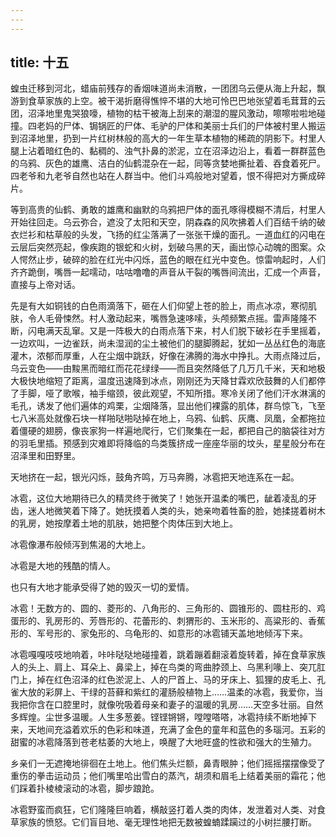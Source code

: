 ```yaml
---
---
---
```

title: 十五
---




蝗虫迁移到河北，蜡庙前残存的香烟味道尚未消散，一团团乌云便从海上升起，飘游到食草家族的上空。被干渴折磨得憔悴不堪的大地可怜巴巴地张望着毛茸茸的云团，沼泽地里鬼哭狼嚎，植物的枯干被海上刮来的潮湿的腥风激动，嚓嚓啦啦地碰撞。四老妈的尸体、锔锅匠的尸体、毛驴的尸体和美丽士兵们的尸体被村里人搬运到沼泽地里，扔到一片红树林般的高大的一年生草本植物的稀疏的阴影下。村里人腿上沾着暗红色的、黏稠的、浊气扑鼻的淤泥，立在沼泽边沿上，看着一群群蓝色的乌鸦、灰色的雄鹰、洁白的仙鹤混杂在一起，同等贪婪地撕扯着、吞食着死尸。四老爷和九老爷自然也站在人群当中。他们斗鸡般地对望着，恨不得把对方撕成碎片。

等到高贵的仙鹤、勇敢的雄鹰和幽默的乌鸦把尸体的面孔啄得模糊不清后，村里人开始往回走。乌云弥合，遮没了太阳和天空，阴森森的风吹拂着人们百结千纳的破衣烂衫和枯草般的头发，飞扬的红尘落满了一张张干燥的面孔。一道血红的闪电在云层后突然亮起，像疾跑的银蛇和火树，划破乌黑的天，画出惊心动魄的图案。众人愕然止步，破碎的脸在红光中闪烁，蓝色的眼在红光中变色。惊雷响起时，人们齐齐跪倒，嘴唇一起嚅动，咕咕噜噜的声音从干裂的嘴唇间流出，汇成一个声音，直接与上帝对话。

先是有大如铜钱的白色雨滴落下，砸在人们仰望上苍的脸上，雨点冰凉，寒彻肌肤，令人毛骨悚然。村人激动起来，嘴唇急速哆嗦，头颅频繁点摇。雷声隆隆不断，闪电满天乱窜。又是一阵极大的白雨点落下来，村人们脱下破衫在手里摇着，一边欢叫，一边雀跃，尚未湿润的尘土被他们的腿脚腾起，犹如一丛丛红色的海底灌木，浓郁而厚重，人在尘烟中跳跃，好像在沸腾的海水中挣扎。大雨点降过后，乌云变色——由黢黑而暗红而花花绿绿——而且突然降低了几万几千米，天和地极大极快地缩短了距离，温度迅速降到冰点，刚刚还为天降甘霖欢欣鼓舞的人们都停了手脚，哑了歌喉，袖手缩颈，彼此观望，不知所措。寒冷关闭了他们汗水淋漓的毛孔，诱发了他们遍体的鸡栗，尘烟降落，显出他们裸露的肌体，群鸟惊飞，飞至七八米高处就像石块一样啪哒啪哒掉在地上，乌鸦、仙鹤、灰鹰、凤凰，全都拖拉着僵硬的翅膀，像丧家狗一样遍地爬行，它们聚集在一起，都把自己的脑袋往对方的羽毛里插。预感到灾难即将降临的鸟类簇挤成一座座华丽的坟头，星星般分布在沼泽里和田野里。

天地挤在一起，银光闪烁，鼓角齐鸣，万马奔腾，冰雹把天地连系在一起。

冰雹，这位大地期待已久的精灵终于微笑了！她张开温柔的嘴巴，龇着凌乱的牙齿，迷人地微笑着下降了。她抚摸着人类的头，她亲吻着牲畜的脸，她揉搓着树木的乳房，她按摩着土地的肌肤，她把整个肉体压到大地上。

冰雹像瀑布般倾泻到焦渴的大地上。

冰雹是大地的残酷的情人。

也只有大地才能承受得了她的毁灭一切的爱情。

冰雹！无数方的、圆的、菱形的、八角形的、三角形的、圆锥形的、圆柱形的、鸡蛋形的、乳房形的、芳唇形的、花蕾形的、刺猬形的、玉米形的、高粱形的、香蕉形的、军号形的、家兔形的、乌龟形的、如意形的冰雹铺天盖地地倾泻下来。

冰雹嘎嘎吱吱地响着，咔咔哒哒地碰撞着，跳着蹦着翻滚着旋转着，掉在食草家族人的头上、肩上、耳朵上、鼻梁上，掉在鸟类的弯曲脖颈上、乌黑利喙上、突兀肛门上，掉在红色沼泽的红色淤泥上、人的尸首上、马的牙床上、狐狸的皮毛上、孔雀大放的彩屏上、干绿的苔藓和紫红的灌肠般植物上……温柔的冰雹，我爱你，当我把你含在口腔里时，就像吮吸着母亲和妻子的温暖的乳房……天空多壮丽。自然多辉煌。尘世多温暖。人生多葱姜。铿铿锵锵，嘡嘡嗒嗒，冰雹持续不断地掉下来，天地间充溢着欢乐的色彩和味道，充满了金色的童年和蓝色的多瑙河。五彩的甜蜜的冰雹降落到苍老枯萎的大地上，唤醒了大地旺盛的性欲和强大的生殖力。

乡亲们一无遮掩地徘徊在土地上。他们焦头烂额，鼻青眼肿；他们摇摇摆摆像受了重伤的拳击运动员；他们嘴里哈出雪白的蒸汽，胡须和眉毛上结着美丽的霜花；他们踩着扑棱棱滚动的冰雹，脚步踉跄。

冰雹野蛮而疯狂，它们隆隆巨响着，横敲竖打着人类的肉体，发泄着对人类、对食草家族的愤怒。它们盲目地、毫无理性地把无数被蝗蝻蹂躏过的小树拦腰打断。